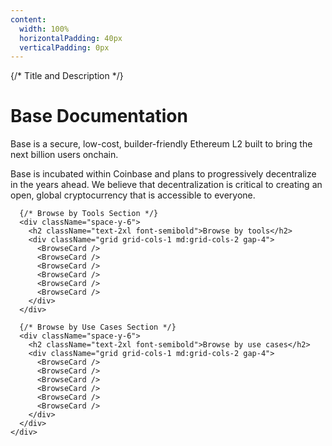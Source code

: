 ```yaml
---
content:
  width: 100%
  horizontalPadding: 40px
  verticalPadding: 0px
---
```



<div className="min-h-screen bg-white dark:bg-black">
  <main className="max-w-7xl mx-auto px-4 sm:px-6 lg:px-8 py-16">
    <div className="space-y-8">
      {/* Title and Description */}
      <div className="space-y-6">
        <h1 className="text-4xl font-bold tracking-tight">Base Documentation</h1>
        <div className="space-y-4 text-lg text-gray-600 dark:text-gray-400">
          <p>
            Base is a secure, low-cost, builder-friendly Ethereum L2 built to bring the next billion users onchain.
          </p>
          <p>
            Base is incubated within Coinbase and plans to progressively decentralize in the years ahead. We believe that
            decentralization is critical to creating an open, global cryptocurrency that is accessible to everyone.
          </p>
        </div>
      </div>

      {/* Browse by Tools Section */}
      <div className="space-y-6">
        <h2 className="text-2xl font-semibold">Browse by tools</h2>
        <div className="grid grid-cols-1 md:grid-cols-2 gap-4">
          <BrowseCard />
          <BrowseCard />
          <BrowseCard />
          <BrowseCard />
          <BrowseCard />
          <BrowseCard />
        </div>
      </div>

      {/* Browse by Use Cases Section */}
      <div className="space-y-6">
        <h2 className="text-2xl font-semibold">Browse by use cases</h2>
        <div className="grid grid-cols-1 md:grid-cols-2 gap-4">
          <BrowseCard />
          <BrowseCard />
          <BrowseCard />
          <BrowseCard />
          <BrowseCard />
          <BrowseCard />
        </div>
      </div>
    </div>
  </main>
</div>


